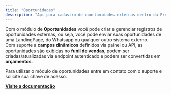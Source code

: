 ```yaml
---
title: "Oportunidades"
description: "Api para cadastro de oportunidades externas dentro da Fretatech."
---
```


Com o módulo de **Oportunidades** você pode criar e gerenciar registros de oportunidades externas, ou seja, você pode enviar suas oportunidades de uma LandingPage, do Whatsapp ou qualquer outro sistema externo.\
Com suporte a **campos dinâmicos** definidos via painel ou API, as oportunidades são exibidas no **funil de vendas**, podem ser criadas/atualizadas via endpoint autenticado e podem ser convertidas em **orçamentos**.

<Info>
  Para utilizar o módulo de oportunidades entre em contato com o suporte e solicite sua chave de acesso.
</Info>

[**Visite a documentação**](https://docs.fretatech.app.br/api-reference/oportunidades/cria%C3%A7%C3%A3o-de-oportunidade)